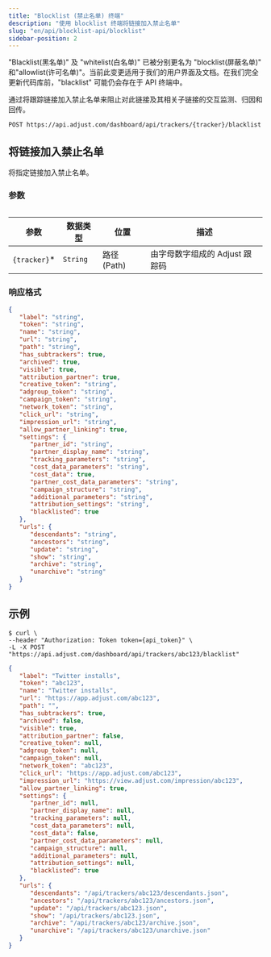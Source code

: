 ```yaml
---
title: "Blocklist (禁止名单) 终端"
description: "使用 blocklist 终端将链接加入禁止名单"
slug: "en/api/blocklist-api/blocklist"
sidebar-position: 2
---
```

<callout type="important"> 

"Blacklist\(黑名单\)" 及 "whitelist\(白名单\)" 已被分别更名为 "blocklist\(屏蔽名单\)" 和"allowlist\(许可名单\)"。当前此变更适用于我们的用户界面及文档。在我们完全更新代码库前，"blacklist" 可能仍会存在于 API 终端中。
</Callout> 

通过将跟踪链接加入禁止名单来阻止对此链接及其相关子链接的交互监测、归因和回传。

```http
POST https://api.adjust.com/dashboard/api/trackers/{tracker}/blacklist
```

将链接加入禁止名单
---------

将指定链接加入禁止名单。

### 参数

<table> 

|       参数       |   数据类型   |      位置       |         描述          |
|----------------|----------|---------------|---------------------|
| `{tracker}`\* | `String` | 路径 \(Path\) | 由字母数字组成的 Adjust 跟踪码 |

</Table> 

### 响应格式

```json
{
   "label": "string",
   "token": "string",
   "name": "string",
   "url": "string",
   "path": "string",
   "has_subtrackers": true,
   "archived": true,
   "visible": true,
   "attribution_partner": true,
   "creative_token": "string",
   "adgroup_token": "string",
   "campaign_token": "string",
   "network_token": "string",
   "click_url": "string",
   "impression_url": "string",
   "allow_partner_linking": true,
   "settings": {
      "partner_id": "string",
      "partner_display_name": "string",
      "tracking_parameters": "string",
      "cost_data_parameters": "string",
      "cost_data": true,
      "partner_cost_data_parameters": "string",
      "campaign_structure": "string",
      "additional_parameters": "string",
      "attribution_settings": "string",
      "blacklisted": true
   },
   "urls": {
      "descendants": "string",
      "ancestors": "string",
      "update": "string",
      "show": "string",
      "archive": "string",
      "unarchive": "string"
   }
}
```

示例
---

```console
$ curl \
--header "Authorization: Token token={api_token}" \
-L -X POST "https://api.adjust.com/dashboard/api/trackers/abc123/blacklist"
```

```json
{
   "label": "Twitter installs",
   "token": "abc123",
   "name": "Twitter installs",
   "url": "https://app.adjust.com/abc123",
   "path": "",
   "has_subtrackers": true,
   "archived": false,
   "visible": true,
   "attribution_partner": false,
   "creative_token": null,
   "adgroup_token": null,
   "campaign_token": null,
   "network_token": "abc123",
   "click_url": "https://app.adjust.com/abc123",
   "impression_url": "https://view.adjust.com/impression/abc123",
   "allow_partner_linking": true,
   "settings": {
      "partner_id": null,
      "partner_display_name": null,
      "tracking_parameters": null,
      "cost_data_parameters": null,
      "cost_data": false,
      "partner_cost_data_parameters": null,
      "campaign_structure": null,
      "additional_parameters": null,
      "attribution_settings": null,
      "blacklisted": true
   },
   "urls": {
      "descendants": "/api/trackers/abc123/descendants.json",
      "ancestors": "/api/trackers/abc123/ancestors.json",
      "update": "/api/trackers/abc123.json",
      "show": "/api/trackers/abc123.json",
      "archive": "/api/trackers/abc123/archive.json",
      "unarchive": "/api/trackers/abc123/unarchive.json"
   }
}
```

